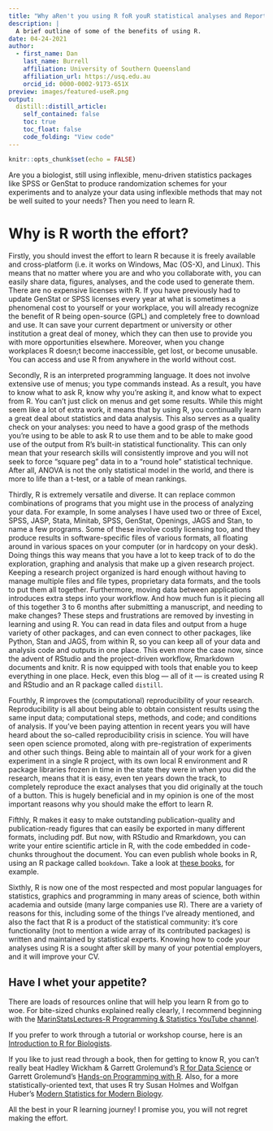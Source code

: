 ```yaml
---
title: "Why aRen't you using R foR youR statistical analyses and Reporting tasks?"
description: |
  A brief outline of some of the benefits of using R.
date: 04-24-2021
author:
  - first_name: Dan
    last_name: Burrell
    affiliation: University of Southern Queensland
    affiliation_url: https://usq.edu.au
    orcid_id: 0000-0002-9173-651X
preview: images/featured-useR.png
output:
  distill::distill_article:
    self_contained: false
    toc: true
    toc_float: false
    code_folding: "View code"
---
```



```r
knitr::opts_chunk$set(echo = FALSE)
```

Are you a biologist, still using inflexible, menu-driven statistics packages like SPSS or GenStat to produce randomization schemes for your experiments and to analyze your data using inflexible methods that may not be well suited to your needs? Then you need to learn R. 

# Why is R worth the effort?

Firstly, you should invest the effort to learn R because it is freely available and cross-platform (i.e. it works on Windows, Mac (OS-X), and Linux). This means that no matter where you are and who you collaborate with, you can easily share data, figures, analyses, and the code used to generate them. There are no expensive licenses with R. If you have previously had to update GenStat or SPSS licenses every year at what is sometimes a phenomenal cost to yourself or your workplace, you will already recognize the benefit of R being open-source (GPL) and completely free to download and use. It can save your current department or university or other institution a great deal of money, which they can then use to provide you with more opportunities elsewhere. Moreover, when you change workplaces R doesn;t become inaccessible, get lost, or become unusable. You can access and use R from anywhere in the world without cost. 

Secondly, R is an interpreted programming language. It does not involve extensive use of menus; you type commands instead. As a result, you have to know what to ask R, know why you're asking it, and know what to expect from R. You can't just click on menus and get some results. While this might seem like a lot of extra work, it means that by using R, you continually learn a great deal about statistics and data analysis. This also serves as a quality check on your analyses: you need to have a good grasp of the methods you're using to be able to ask R to use them and to be able to make good use of the output from R's built-in statistical functionality. This can only mean that your research skills will consistently improve and you will not seek to force "square peg" data in to a "round hole" statistical technique. After all, ANOVA is not the only statistical model in the world, and there is more to life than a t-test, or a table of mean rankings. 

Thirdly, R is extremely versatile and diverse. It can replace common combinations of programs that you might use in the process of analyzing your data. For example, In some analyses I have used two or three of Excel, SPSS, JASP, Stata, Minitab, SPSS, GenStat, Openings, JAGS and Stan, to name a few programs. Some of these involve costly licensing too, and they  produce results in software-specific files of various formats, all floating around in various spaces on your computer (or in hardcopy on your desk). Doing things this way means that you have a lot to keep track of to do the exploration, graphing and analysis that make up a given research project. Keeping a research project organized is hard enough without having to manage multiple files and file types, proprietary data formats, and the tools to put them all together. Furthermore, moving data between applications introduces extra steps into your workflow. And how much fun is it piecing all of this together 3 to 6 months after submitting a manuscript, and needing to make changes? These steps and frustrations are removed by investing in learning and using R. You can read in data files and output from a huge variety of other packages, and can even connect to other packages, like Python, Stan and JAGS, from within R, so you can keep all of your data and analysis code and outputs in one place.  This even more the case now, since the advent of RStudio and the project-driven workflow, Rmarkdown documents and knitr. R is now equipped with tools that enable you to keep everything in one place. Heck, even this blog --- all of it --- is created using R and RStudio and an R package called `distill`. 

Fourthly, R improves the (computational) reproducibility of your research. Reproducibility is all about being able to obtain consistent results using the same input data; computational steps, methods, and code; and conditions of analysis. If you've been paying attention in recent years you will have heard about the so-called reproducibility crisis in science. You will have seen open science promoted, along with pre-registration of experiments and other such things. Being able to maintain all of your work for a given experiment in a single R project, with its own local R environment and R package libraries frozen in time in the state they were in when you did the research, means that it is easy, even ten years down the track, to completely reproduce the exact analyses that you did originally at the touch of a button. This is hugely beneficial and in my opinion is one of the most important reasons why you should make the effort to learn R.  

Fifthly, R makes it easy to make outstanding publication-quality and publication-ready figures that can easily be exported in many different formats, including pdf. But now, with RStudio and Rmarkdown, you can write your entire scientific article in R, with the code embedded in code-chunks throughout the document. You can even publish whole books in R, using an R package called `bookdown`. Take a look at [these books](https://bookdown.org/home/archive/), for example.

Sixthly, R is now one of the most respected and most popular languages for statistics, graphics and programming in many areas of science, both within academia and outside (many large companies use R). There are a variety of reasons for this, including some of the things I've already mentioned, and also the fact that R is a product of the statistical community: it's core functionality (not to mention a wide array of its contributed packages) is written and maintained by statistical experts.  Knowing how to code your analyses using R is a sought after skill by many of your potential employers, and it will improve your CV. 

## Have I whet your appetite?

There are loads of resources online that will help you learn R from go to woe. For bite-sized chunks explained really clearly, I recommend beginning with the [MarinStatsLectures-R Programming & Statistics YouTube channel](https://www.youtube.com/c/marinstatlectures/featured).

If you prefer to work through a tutorial or workshop course, here is an [Introduction to R for Biologists](https://melbournebioinformatics.github.io/r-intro-biologists/intro_r_biologists.html). 

If you like to just read through a book, then for getting to know R, you can't really beat Hadley Wickham & Garrett Grolemund's [R for Data Science](https://r4ds.had.co.nz/) or Garrett Grolemund's [Hands-on Programming with R](https://rstudio-education.github.io/hopr/). Also, for a more statistically-oriented text, that uses R try Susan Holmes and Wolfgan Huber's [Modern Statistics for Modern Biology](https://web.stanford.edu/class/bios221/book/index.html).

All the best in your R learning journey! I promise you, you will not regret making the effort. 

